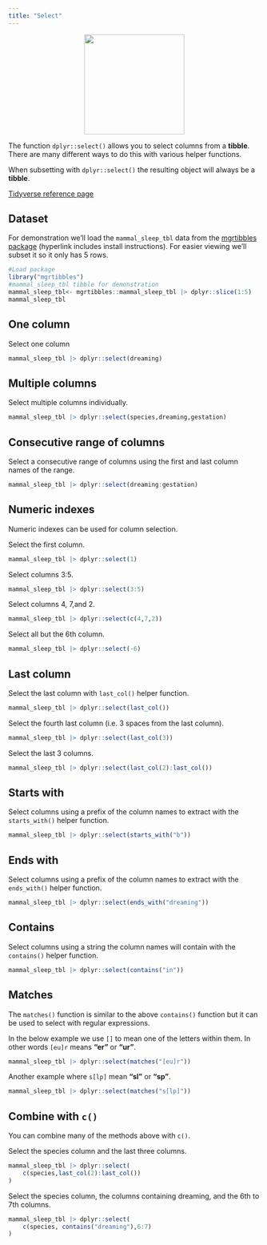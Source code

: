 ```yaml
---
title: "Select"
---
```


<center>
![](images/dplyr_select.png){style="width:200px"}
</center>

The function `dplyr::select()` allows you to select columns from a __tibble__.
There are many different ways to do this with various helper functions.

When subsetting with `dplyr::select()` the resulting object will always be a __tibble__.

[Tidyverse reference page](https://dplyr.tidyverse.org//reference/select.html)

## Dataset

For demonstration we'll load the `mammal_sleep_tbl` data from the [mgrtibbles package](/datasets/mgrtibbles.qmd) (hyperlink includes install instructions). For easier viewing we'll subset it so it only has 5 rows.

```r
#Load package
library("mgrtibbles")
#mammal_sleep_tbl tibble for demonstration
mammal_sleep_tbl<- mgrtibbles::mammal_sleep_tbl |> dplyr::slice(1:5)
mammal_sleep_tbl
```

## One column

Select one column

```r
mammal_sleep_tbl |> dplyr::select(dreaming)
```

## Multiple columns

Select multiple columns individually.

```r
mammal_sleep_tbl |> dplyr::select(species,dreaming,gestation)
```

## Consecutive range of columns

Select a consecutive range of columns using the first and last column names of the range.

```r
mammal_sleep_tbl |> dplyr::select(dreaming:gestation)
```

## Numeric indexes

Numeric indexes can be used for column selection.

Select the first column.

```r
mammal_sleep_tbl |> dplyr::select(1)
```

Select columns 3:5.

```r
mammal_sleep_tbl |> dplyr::select(3:5)
```

Select columns 4, 7,and 2.

```r
mammal_sleep_tbl |> dplyr::select(c(4,7,2))
```

Select all but the 6th column.

```r
mammal_sleep_tbl |> dplyr::select(-6)
```

## Last column

Select the last column with `last_col()` helper function.

```r
mammal_sleep_tbl |> dplyr::select(last_col())
```

Select the fourth last column (i.e. 3 spaces from the last column).

```r
mammal_sleep_tbl |> dplyr::select(last_col(3))
```

Select the last 3 columns.

```r
mammal_sleep_tbl |> dplyr::select(last_col(2):last_col())
```

## Starts with

Select columns using a prefix of the column names to extract with the `starts_with()` helper function.

```r
mammal_sleep_tbl |> dplyr::select(starts_with("b"))
```

## Ends with

Select columns using a prefix of the column names to extract with the `ends_with()` helper function.

```r
mammal_sleep_tbl |> dplyr::select(ends_with("dreaming"))
```

## Contains

Select columns using a string the column names will contain with the `contains()` helper function.

```r
mammal_sleep_tbl |> dplyr::select(contains("in"))
```

## Matches

The `matches()` function is similar to the above `contains()` function but it can be used to select with regular expressions.

In the below example we use `[]` to mean one of the letters within them. In other words `[eu]r` means __"er"__ or __"ur"__.

```r
mammal_sleep_tbl |> dplyr::select(matches("[eu]r"))
```

Another example where `s[lp]` mean __"sl"__ or __"sp"__.

```r
mammal_sleep_tbl |> dplyr::select(matches("s[lp]"))
```

## Combine with `c()`

You can combine many of the methods above with `c()`.

Select the species column and the last three columns.

```r
mammal_sleep_tbl |> dplyr::select(
    c(species,last_col(2):last_col())
)
```

Select the species column, the columns containing dreaming, and the 6th to 7th columns.

```r
mammal_sleep_tbl |> dplyr::select(
    c(species, contains("dreaming"),6:7)
)
```